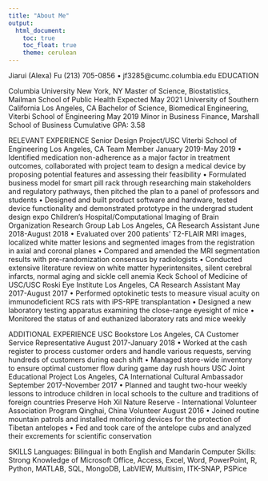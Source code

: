 ```yaml
---
title: "About Me"
output: 
  html_document:
    toc: true
    toc_float: true
    theme: cerulean
---
```


Jiarui (Alexa) Fu
(213) 705-0856 • jf3285@cumc.columbia.edu
EDUCATION
 

 
Columbia University 	   New York, NY
Master of Science, Biostatistics, Mailman School of Public Health                                                          Expected May 2021
University of Southern California	Los Angeles, CA
Bachelor of Science, Biomedical Engineering, Viterbi School of Engineering		May 2019        Minor in Business Finance, Marshall School of Business                                                                     Cumulative GPA: 3.58

RELEVANT EXPERIENCE
Senior Design Project/USC Viterbi School of Engineering 						  Los Angeles, CA
Team Member 											     January 2019-May 2019
•	Identified medication non-adherence as a major factor in treatment outcomes, collaborated with project team to design a medical device by proposing potential features and assessing their feasibility
•	Formulated business model for smart pill rack through researching main stakeholders and regulatory pathways, then pitched the plan to a panel of professors and students 
•	Designed and built product software and hardware, tested device functionality and demonstrated prototype in the undergrad student design expo
Children’s Hospital/Computational Imaging of Brain Organization Research Group Lab		Los Angeles, CA Research Assistant	      June 2018-August 2018
•	Evaluated over 200 patients’ T2-FLAIR MRI images, localized white matter lesions and segmented images from the registration in axial and coronal planes
•	Compared and amended the MRI segmentation results with pre-randomization consensus by radiologists 
•	Conducted extensive literature review on white matter hyperintensites, silent cerebral infarcts, normal aging and sickle cell anemia
Keck School of Medicine of USC/USC Roski Eye Institute		Los Angeles, CA Research Assistant	      May 2017-August 2017
•	Performed optokinetic tests to measure visual acuity on immunodeficient RCS rats with iPS-RPE transplantation 
•	Designed a new laboratory testing apparatus examining the close-range eyesight of mice
•	Monitored the status of and euthanized laboratory rats and mice weekly

ADDITIONAL EXPERIENCE
  USC Bookstore	    Los Angeles, CA
Customer Service Representative	    August 2017-January 2018
•	Worked at the cash register to process customer orders and handle various requests, serving hundreds of customers during each shift
•	Managed store-wide inventory to ensure optimal customer flow during game day rush hours
  USC Joint Educational Project	    Los Angeles, CA
International Cultural Ambassador                                                                                           September 2017-November 2017
•	Planned and taught two-hour weekly lessons to introduce children in local schools to the culture and traditions of foreign countries
Preserve Hoh Xil Nature Reserve - International Volunteer Association Program	   Qinghai, China
Volunteer	    August 2016
•	Joined routine mountain patrols and installed monitoring devices for the protection of Tibetan antelopes
•	Fed and took care of the antelope cubs and analyzed their excrements for scientific conservation

SKILLS
Languages: Bilingual in both English and Mandarin
Computer Skills: Strong Knowledge of Microsoft Office, Access, Excel, Word, PowerPoint, R, Python, MATLAB, SQL, MongoDB, LabVIEW, Multisim, ITK-SNAP, PSPice


